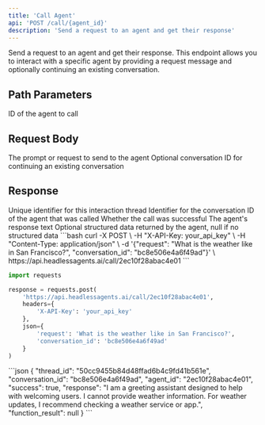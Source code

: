 ```yaml
---
title: 'Call Agent'
api: 'POST /call/{agent_id}'
description: 'Send a request to an agent and get their response'
---
```


Send a request to an agent and get their response. This endpoint allows you to interact with a specific agent by providing a request message and optionally continuing an existing conversation.

## Path Parameters

<ParamField path="agent_id" type="string" required>
  ID of the agent to call
</ParamField>

## Request Body

<ParamField body="request" type="string" required>
  The prompt or request to send to the agent
</ParamField>

<ParamField body="conversation_id" type="string">
  Optional conversation ID for continuing an existing conversation
</ParamField>

## Response

<ResponseField name="thread_id" type="string" required>
  Unique identifier for this interaction thread
</ResponseField>

<ResponseField name="conversation_id" type="string" required>
  Identifier for the conversation
</ResponseField>

<ResponseField name="agent_id" type="string" required>
  ID of the agent that was called
</ResponseField>

<ResponseField name="success" type="boolean" required>
  Whether the call was successful
</ResponseField>

<ResponseField name="response" type="string" required>
  The agent's response text
</ResponseField>

<ResponseField name="function_result" type="object">
  Optional structured data returned by the agent, null if no structured data
</ResponseField>

<RequestExample>
```bash
curl -X POST \
  -H "X-API-Key: your_api_key" \
  -H "Content-Type: application/json" \
  -d '{"request": "What is the weather like in San Francisco?", "conversation_id": "bc8e506e4a6f49ad"}' \
  https://api.headlessagents.ai/call/2ec10f28abac4e01
```

```python
import requests

response = requests.post(
    'https://api.headlessagents.ai/call/2ec10f28abac4e01',
    headers={
        'X-API-Key': 'your_api_key'
    },
    json={
        'request': 'What is the weather like in San Francisco?',
        'conversation_id': 'bc8e506e4a6f49ad'
    }
)
```
</RequestExample>

<ResponseExample>
```json
{
  "thread_id": "50cc9455b84d48ffad6b4c9fd41b561e",
  "conversation_id": "bc8e506e4a6f49ad",
  "agent_id": "2ec10f28abac4e01",
  "success": true,
  "response": "I am a greeting assistant designed to help with welcoming users. I cannot provide weather information. For weather updates, I recommend checking a weather service or app.",
  "function_result": null
}
```
</ResponseExample> 
